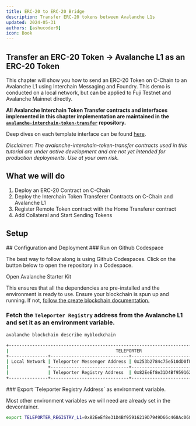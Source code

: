 ```yaml
---
title: ERC-20 to ERC-20 Bridge
description: Transfer ERC-20 tokens between Avalanche L1s
updated: 2024-05-31
authors: [ashucoder9]
icon: Book
---
```


## Transfer an ERC-20 Token &rarr; Avalanche L1 as an ERC-20 Token

This chapter will show you how to send an ERC-20 Token on C-Chain to an Avalanche L1 using Interchain Messaging and Foundry. This demo is conducted on a local network, but can be applied to Fuji Testnet and Avalanche Mainnet directly.

**All Avalanche Interchain Token Transfer contracts and interfaces implemented in this chapter implementation are maintained in the [`avalanche-interchain-token-transfer`](https://github.com/ava-labs/avalanche-interchain-token-transfer/tree/main/contracts/src) repository.**

Deep dives on each template interface can be found [here](https://github.com/ava-labs/avalanche-interchain-token-transfer/blob/main/contracts/README.md).

_Disclaimer: The avalanche-interchain-token-transfer contracts used in this tutorial are under active development and are not yet intended for production deployments. Use at your own risk._

## What we will do

1. Deploy an ERC-20 Contract on C-Chain
2. Deploy the Interchain Token Transferer Contracts on C-Chain and Avalanche L1
3. Register Remote Token contract with the Home Transferer contract
4. Add Collateral and Start Sending Tokens

## Setup
<Steps>
<Step>
## Configuration and Deployment
### Run on Github Codespace

The best way to follow along is using Github Codespaces. Click on the button below to open the repository in a Codespace.

<Link
    href="https://github.com/ava-labs/avalanche-starter-kit"
    className={cn(
    buttonVariants({ variant: 'default', className: 'mt-4' }),
    )}
    target='_blank'
>Open Avalanche Starter Kit</Link>

This ensures that all the dependencies are pre-installed and the environment is ready to use.
Ensure your blockchain is spun up and running. If not, [follow the create blockchain documentation.](/course/interchain-token-transfer/02-avalanche-starter-kit/03-create-blockchain)
</Step>
<Step>
### Fetch the `Teleporter Registry` address from the Avalanche L1 and set it as an environment variable. 

```bash
avalanche blockchain describe myblockchain
```

```bash
+-------------------------------------------------------------------------------------------+
|                                         TELEPORTER                                        |
+---------------+------------------------------+--------------------------------------------+
| Local Network | Teleporter Messenger Address | 0x253b2784c75e510dD0fF1da844684a1aC0aa5fcf |
|               +------------------------------+--------------------------------------------+
|               | Teleporter Registry Address  | 0x82EeEf8e31D4Bf95916219D7949D66c468Ac0681 |
+---------------+------------------------------+--------------------------------------------+
```
</Step>
<Step>
### Export `Teleporter Registry Address` as environment variable.

Most other environment variables we will need are already set in the devcontainer.
```bash
export TELEPORTER_REGISTRY_L1=0x82EeEf8e31D4Bf95916219D7949D66c468Ac0681
```
</Step>
</Steps>


